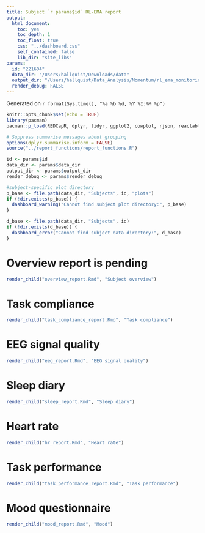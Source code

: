 ```yaml
---
title: Subject `r params$id` RL-EMA report
output:
  html_document:
    toc: yes
    toc_depth: 1
    toc_float: true
    css: "../dashboard.css"
    self_contained: false
    lib_dir: "site_libs"
params:
  id: "221604"
  data_dir: "/Users/hallquist/Downloads/data"
  output_dir: "/Users/hallquist/Data_Analysis/Momentum/rl_ema_monitoring/rmarkdown_site/rendered_site"
  render_debug: FALSE
---
```


Generated on `r format(Sys.time(), "%a %b %d, %Y %I:%M %p")`

```r
knitr::opts_chunk$set(echo = TRUE)
library(pacman)
pacman::p_load(REDCapR, dplyr, tidyr, ggplot2, cowplot, rjson, reactable, reactablefmtr, checkmate, htmltools)

# Suppress summarise messages about grouping
options(dplyr.summarise.inform = FALSE)
source("../report_functions/report_functions.R")

id <- params$id
data_dir <- params$data_dir
output_dir <- params$output_dir
render_debug <- params$render_debug

#subject-specific plot directory
p_base <- file.path(data_dir, "Subjects", id, "plots")
if (!dir.exists(p_base)) {
  dashboard_warning("Cannot find subject plot directory:", p_base)
}

d_base <- file.path(data_dir, "Subjects", id)
if (!dir.exists(d_base)) {
  dashboard_error("Cannot find subject data directory:", d_base)
} 

```

<!--
Note: When the top-level headers for each section were in the respective report_generators,
I tried using top-level blank sections below to force the close of .tabset tabs
in cases where the rendering fails. Otherwise, the error messages will get
folded into the preceding tabset and be hard for the user to see. These blank
sections are not added to the TOC and should not have any negative effects.
# {.unlisted .unnumbered .toc-ignore}
https://stackoverflow.com/questions/38062706/rmarkdown-how-to-end-tabbed-content
I have now moved to including the top-level headers inline in the Rmd so that these are always
rendered prior to any knitting of the child report
-->

# Overview report is pending
```r
render_child("overview_report.Rmd", "Subject overview")
```

# Task compliance {.tabset}
```r
render_child("task_compliance_report.Rmd", "Task compliance")
```

# EEG signal quality {.tabset}
```r
render_child("eeg_report.Rmd", "EEG signal quality")
```

# Sleep diary {.tabset}
```r
render_child("sleep_report.Rmd", "Sleep diary")
```

# Heart rate {.tabset}
```r
render_child("hr_report.Rmd", "Heart rate")
```

# Task performance {.tabset}
```r
render_child("task_performance_report.Rmd", "Task performance")
```

# Mood questionnaire {.tabset}
```r
render_child("mood_report.Rmd", "Mood")
```

